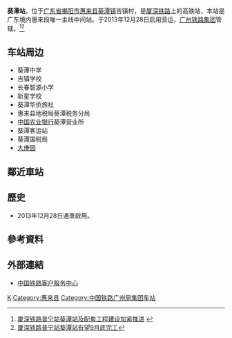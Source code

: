 {{Expand|time=2016-04-03T13:53:14+00:00}}
{{Infobox China railway station
|车站名称 =葵潭站
|图片 = Kuitan Railway Station building.jpg
|图片介绍 = 葵潭站站房
|车站名称拼音 = Kuitan
|英文名称=Kuitan Railway Station
|车站代码 = 65874
|电报码 = KTQ
|拼音码 = KTA
|车站位置 = [[广东省|广东省]][[揭阳市|揭阳市]][[惠来县|惠来县]][[葵潭镇|葵潭镇]]吉镇村
|坐标 = {{coord|23|4|0.31|N|115|59|31.62|E|display=inline,title}}
|归属 =[[广州铁路集团|广州铁路集团]]
|线路 = [[厦深铁路|厦深铁路]]
|车站等级 = 
|月台数目 = 2
|股道数目 = 4
}}
'''葵潭站'''，位于[[广东省|广东省]][[揭阳市|揭阳市]][[惠来县|惠来县]][[葵潭镇|葵潭镇]]吉镇村，是[[厦深铁路|厦深铁路]]上的高铁站，本站是广东境内惠来段唯一主线中间站。于2013年12月28日启用营运，[[广州铁路集团|广州铁路集团]]管辖。<ref>[http://www.gd.chinanews.com/dcs/2013/2013-09-17/120/940.shtml 厦深铁路普宁站葵潭站及配套工程建设加紧推进] {{webarchive|url=https://web.archive.org/web/20130921153547/http://www.gd.chinanews.com/dcs/2013/2013-09-17/120/940.shtml |date=2013-09-21 }}</ref><ref>[http://www.chnrailway.com/news/20130326/0326443129.html 厦深铁路普宁站葵潭站有望9月底完工]</ref>

==车站周边==
* 葵潭中学
* 吉镇学校
* 长春智源小学
* 新星学校
* 葵潭华侨旅社
* 惠来县地税局葵潭税务分局
* [[中国农业银行|中国农业银行]]葵潭营业所
* 葵潭客运站
* 葵潭国税局
* [[大庚园|大庚园]]

{{Gallery
|File:D689 CRH1A-1141 at Kuitan Railway Station.jpg|由[[厦门北站|厦门北]]开往[[深圳北站|深圳北]]的D689次[[和谐号CRH1型电力动车组|和谐号CRH1A]]电力动车组正在进入葵潭站2號。
|File:Kuitan Railway Station.jpg|葵潭站2號
}}

== 鄰近車站 ==
{{start rail box|[[中国高速铁路|中国高速铁路]]}}
{{s-inop|[[普宁站|普宁]]|往 [[厦门北站|厦门北]]}}
{{s-line|[[厦深铁路|厦深铁路]]}}
{{s-inop|[[陆丰站|陆丰]]|往 [[深圳北站|深圳北]]}}
{{s-end}}
==歷史==
* 2013年12月28日通車啟用。
==參考資料==
{{reflist}}
==外部連結==
* [http://www.12306.cn/mormhweb/ 中国铁路客户服务中心] {{Wayback|url=http://www.12306.cn/mormhweb/ |date=20180205163941 }}

{{commons category|Kuitan Railway Station}}

{{厦深铁路}}

[[Category:揭阳市铁路车站|K]]
[[Category:惠来县|Category:惠来县]]
[[Category:中国铁路广州局集团车站|Category:中国铁路广州局集团车站]]


{{China-rail-stub}}